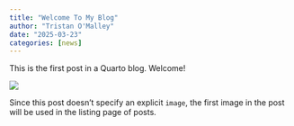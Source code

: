 ```yaml
---
title: "Welcome To My Blog"
author: "Tristan O'Malley"
date: "2025-03-23"
categories: [news]
---
```


This is the first post in a Quarto blog. Welcome!

![](thumbnail.jpg)

Since this post doesn't specify an explicit `image`, the first image in the post will be used in the listing page of posts.
